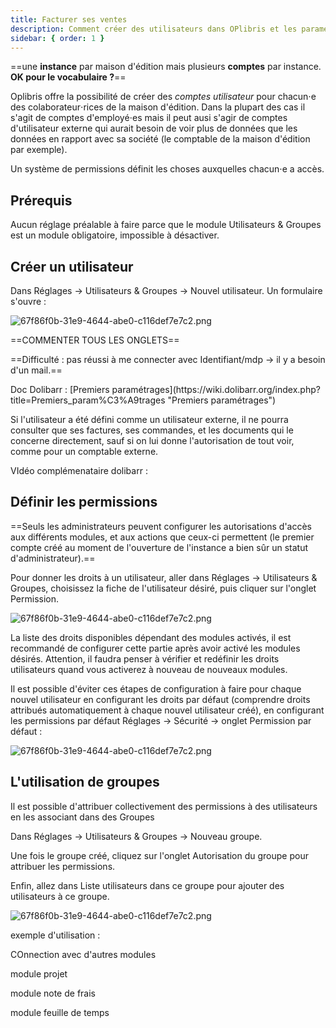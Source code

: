 ```yaml
---
title: Facturer ses ventes
description: Comment créer des utilisateurs dans OPlibris et les paramétrer
sidebar: { order: 1 }
---
```



==une **instance** par maison d'édition mais plusieurs **comptes** par instance. **OK pour le vocabulaire ?**==

Oplibris offre la possibilité de créer des _comptes utilisateur_ pour chacun⋅e des colaborateur⋅rices de la maison d'édition. Dans la plupart des cas il s'agit de comptes d'employé⋅es mais il peut ausi s'agir de comptes d'utilisateur externe qui aurait besoin de voir plus de données que les données en rapport avec sa société (le comptable de la maison d'édition par exemple).

Un système de permissions définit les choses auxquelles chacun⋅e a accès.

## Prérequis

Aucun réglage préalable à faire parce que le module Utilisateurs & Groupes est un module obligatoire, impossible à désactiver.

## Créer un utilisateur

Dans Réglages → Utilisateurs & Groupes → Nouvel utilisateur. Un formulaire s'ouvre :&#x20;

![67f86f0b-31e9-4644-abe0-c116def7e7c2.png](../../../../assets/images/utilisateurs1.png)

==COMMENTER TOUS LES ONGLETS==

==Difficulté : pas réussi à me connecter avec Identifiant/mdp → il y a besoin d'un mail.==&#x20;

<YouTube id="S5Rm9ixHNRA" />
Doc Dolibarr : [Premiers
paramétrages](https://wiki.dolibarr.org/index.php?title=Premiers_param%C3%A9trages
"Premiers paramétrages")

Si l'utilisateur a été défini comme un utilisateur externe, il ne pourra consulter que ses factures, ses commandes, et les documents qui le concerne directement, sauf si on lui donne l'autorisation de tout voir, comme pour un comptable externe.&#x20;

VIdéo complémenataire dolibarr :

<YouTube id="bs615t0aFGs" />

## Définir les permissions

==Seuls les administrateurs peuvent configurer les autorisations d'accès aux différents modules, et aux actions que ceux-ci permettent (le premier compte créé au moment de l'ouverture de l'instance a bien sûr un statut d'administrateur).==&#x20;

Pour donner les droits à un utilisateur, aller dans Réglages -> Utilisateurs & Groupes, choisissez la fiche de l'utilisateur désiré, puis cliquer sur l'onglet Permission.

![67f86f0b-31e9-4644-abe0-c116def7e7c2.png](../../../../assets/images/utilisateurs2.png)

La liste des droits disponibles dépendant des modules activés, il est recommandé de configurer cette partie après avoir activé les modules désirés. Attention, il faudra penser à vérifier et redéfinir les droits utilisateurs quand vous activerez à nouveau de nouveaux modules.&#x20;

Il est possible d'éviter ces étapes de configuration à faire pour chaque nouvel utilisateur en configurant les droits par défaut (comprendre droits attribués automatiquement à chaque nouvel utilisateur créé), en configurant les permissions par défaut Réglages -> Sécurité → onglet Permission par défaut :&#x20;

![67f86f0b-31e9-4644-abe0-c116def7e7c2.png](../../../../assets/images/utilisateurs3.png)

## L'utilisation de groupes

Il est possible d'attribuer collectivement des permissions à des utilisateurs en les associant dans des Groupes

Dans Réglages → Utilisateurs & Groupes → Nouveau groupe.&#x20;

Une fois le groupe créé, cliquez sur l'onglet Autorisation du groupe pour attribuer les permissions.

Enfin, allez dans Liste utilisateurs dans ce groupe pour ajouter des utilisateurs à ce groupe.

![67f86f0b-31e9-4644-abe0-c116def7e7c2.png](../../../../assets/images/utilisateurs4.png)

exemple d'utilisation :&#x20;

COnnection avec d'autres modules

module projet

module note de frais

module feuille de temps
